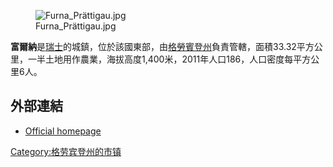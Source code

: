 [[Image:Furna_Prättigau.jpg|right]]

'''富爾納'''是[[瑞士|瑞士]]的城鎮，位於該國東部，由[[格勞賓登州|格勞賓登州]]負責管轄，面積33.32平方公里，一半土地用作農業，海拔高度1,400米，2011年人口186，人口密度每平方公里6人。

== 外部連結 ==
* [http://www.furna.ch/ Official homepage] {{Wayback|url=http://www.furna.ch/ |date=20210115232343 }} {{de icon}}

{{Switzerland-geo-stub}}
{{DEFAULTSORT:Furna}}
[[Category:格劳宾登州的市镇|Category:格劳宾登州的市镇]]